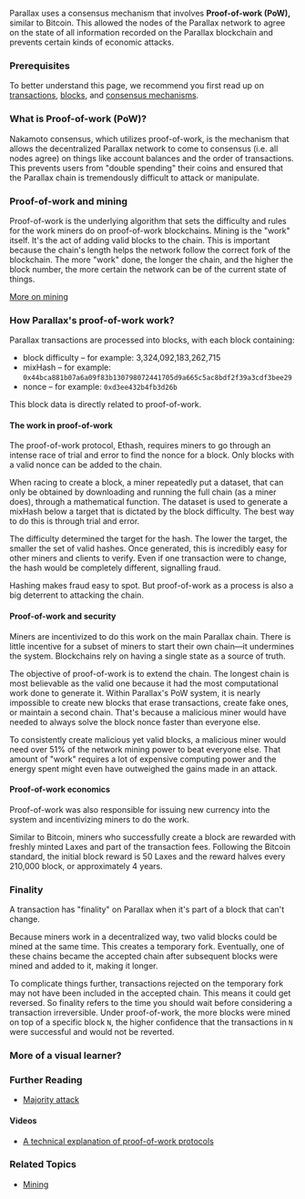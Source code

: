 Parallax uses a consensus mechanism that involves **Proof-of-work (PoW),** similar to Bitcoin. This allowed the nodes of the Parallax network to agree on the state of all information recorded on the Parallax blockchain and prevents certain kinds of economic attacks.

### Prerequisites <a href="#prerequisites" id="prerequisites"></a>

To better understand this page, we recommend you first read up on [transactions](../transactions), [blocks](../blocks), and [consensus mechanisms](./overview).

### What is Proof-of-work (PoW)? <a href="#what-is-pow" id="what-is-pow"></a>

Nakamoto consensus, which utilizes proof-of-work, is the mechanism that allows the decentralized Parallax network to come to consensus (i.e. all nodes agree) on things like account balances and the order of transactions. This prevents users from "double spending" their coins and ensured that the Parallax chain is tremendously difficult to attack or manipulate.

### Proof-of-work and mining <a href="#pow-and-mining" id="pow-and-mining"></a>

Proof-of-work is the underlying algorithm that sets the difficulty and rules for the work miners do on proof-of-work blockchains. Mining is the "work" itself. It's the act of adding valid blocks to the chain. This is important because the chain's length helps the network follow the correct fork of the blockchain. The more "work" done, the longer the chain, and the higher the block number, the more certain the network can be of the current state of things.

[More on mining](./mining)

### How Parallax's proof-of-work work? <a href="#how-it-works" id="how-it-works"></a>

Parallax transactions are processed into blocks, with each block containing:

* block difficulty – for example: 3,324,092,183,262,715
* mixHash – for example: `0x44bca881b07a6a09f83b130798072441705d9a665c5ac8bdf2f39a3cdf3bee29`
* nonce – for example: `0xd3ee432b4fb3d26b`

This block data is directly related to proof-of-work.

#### The work in proof-of-work <a href="#the-work" id="the-work"></a>

The proof-of-work protocol, Ethash, requires miners to go through an intense race of trial and error to find the nonce for a block. Only blocks with a valid nonce can be added to the chain.

When racing to create a block, a miner repeatedly put a dataset, that can only be obtained by downloading and running the full chain (as a miner does), through a mathematical function. The dataset is used to generate a mixHash below a target that is dictated by the block difficulty. The best way to do this is through trial and error.

The difficulty determined the target for the hash. The lower the target, the smaller the set of valid hashes. Once generated, this is incredibly easy for other miners and clients to verify. Even if one transaction were to change, the hash would be completely different, signalling fraud.

Hashing makes fraud easy to spot. But proof-of-work as a process is also a big deterrent to attacking the chain.

#### Proof-of-work and security <a href="#security" id="security"></a>

Miners are incentivized to do this work on the main Parallax chain. There is little incentive for a subset of miners to start their own chain—it undermines the system. Blockchains rely on having a single state as a source of truth.

The objective of proof-of-work is to extend the chain. The longest chain is most believable as the valid one because it had the most computational work done to generate it. Within Parallax's PoW system, it is nearly impossible to create new blocks that erase transactions, create fake ones, or maintain a second chain. That's because a malicious miner would have needed to always solve the block nonce faster than everyone else.

To consistently create malicious yet valid blocks, a malicious miner would need over 51% of the network mining power to beat everyone else. That amount of "work" requires a lot of expensive computing power and the energy spent might even have outweighed the gains made in an attack.

#### Proof-of-work economics <a href="#economics" id="economics"></a>

Proof-of-work was also responsible for issuing new currency into the system and incentivizing miners to do the work.

Similar to Bitcoin, miners who successfully create a block are rewarded with freshly minted Laxes and part of the transaction fees. Following the Bitcoin standard, the initial block reward is 50 Laxes and the reward halves every 210,000 block, or approximately 4 years.

### Finality <a href="#finality" id="finality"></a>

A transaction has "finality" on Parallax when it's part of a block that can't change.

Because miners work in a decentralized way, two valid blocks could be mined at the same time. This creates a temporary fork. Eventually, one of these chains became the accepted chain after subsequent blocks were mined and added to it, making it longer.

To complicate things further, transactions rejected on the temporary fork may not have been included in the accepted chain. This means it could get reversed. So finality refers to the time you should wait before considering a transaction irreversible. Under proof-of-work, the more blocks were mined on top of a specific block `N`, the higher confidence that the transactions in `N` were successful and would not be reverted.

### More of a visual learner? <a href="#visual-learner" id="visual-learner"></a>

### Further Reading <a href="#further-reading" id="further-reading"></a>

* [Majority attack](https://en.bitcoin.it/wiki/Majority_attack)

#### Videos <a href="#videos" id="videos"></a>

* [A technical explanation of proof-of-work protocols](https://youtu.be/9V1bipPkCTU)

### Related Topics <a href="#related-topics" id="related-topics"></a>

* [Mining](./mining)
